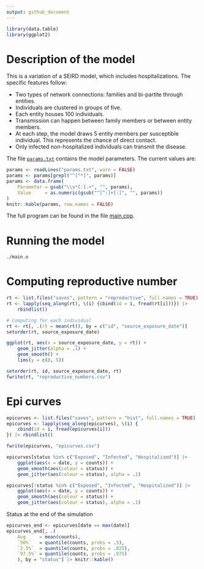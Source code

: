 ```yaml
---
output: github_document
---
```


```r
library(data.table)
library(ggplot2)
```

# Description of the model

This is a variation of a SEIRD model, which includes hospitalizations. The specific features follow:

- Two types of network connections: families and bi-partite through entities.
- Individuals are clustered in groups of five.
- Each entity houses 100 individuals.
- Transmission can happen between family members or between entity members.
- At each step, the model draws 5 entity members per susceptible individual. This represents the chance of direct contact.
- Only infected non-hospitalized individuals can transmit the disease.

The file [`params.txt`](params.txt) contains the model parameters. The current values are:

```r
params <- readLines("params.txt", warn = FALSE)
params <- params[grepl("^[^*]", params)]
params <- data.frame(
    Parameter = gsub("\\s*[:].+", "", params),
    Value     = as.numeric(gsub("^[^:]+[:]", "", params))
)
knitr::kable(params, row.names = FALSE)
```

The full program can be found in the file [main.cpp](main.cpp).

# Running the model

```bash
./main.o
```

# Computing reproductive number

```r
rt <- list.files("saves", pattern = "reproductive", full.names = TRUE)
rt <- lapply(seq_along(rt), \(i) {cbind(id = i, fread(rt[i]))}) |>
    rbindlist()

# Computing for each individual
rt <- rt[, .(rt = mean(rt)), by = c("id", "source_exposure_date")]
setorder(rt, source_exposure_date)

ggplot(rt, aes(x = source_exposure_date, y = rt)) +
    geom_jitter(alpha = .1) +
    geom_smooth() +
    lims(y = c(0, 5))

setorder(rt, id, source_exposure_date, rt)
fwrite(rt, "reproductive_numbers.csv")
```

# Epi curves

```r
epicurves <- list.files("saves", pattern = "hist", full.names = TRUE)
epicurves <- lapply(seq_along(epicurves), \(i) {
    cbind(id = i, fread(epicurves[i]))
}) |> rbindlist()

fwrite(epicurves, "epicurves.csv")

epicurves[status %in% c("Exposed", "Infected", "Hospitalized")] |>
    ggplot(aes(x = date, y = counts)) +
    geom_smooth(aes(colour = status)) +
    geom_jitter(aes(colour = status), alpha = .1)
```

```r
epicurves[!status %in% c("Exposed", "Infected", "Hospitalized")] |>
    ggplot(aes(x = date, y = counts)) +
    geom_smooth(aes(colour = status)) +
    geom_jitter(aes(colour = status), alpha = .1)
```

Status at the end of the simulation

```r
epicurves_end <- epicurves[date == max(date)]
epicurves_end[, .(
    Avg     = mean(counts),
    `50%`   = quantile(counts, probs = .5),
    `2.5%`  = quantile(counts, probs = .025),
    `97.5%` = quantile(counts, probs = .975)
    ), by = "status"] |> knitr::kable()
```

